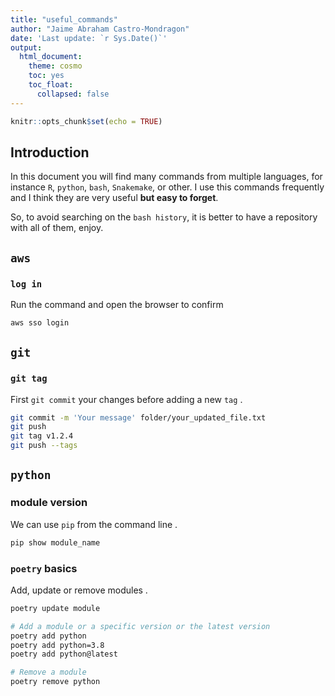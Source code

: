 ```yaml
---
title: "useful_commands"
author: "Jaime Abraham Castro-Mondragon"
date: 'Last update: `r Sys.Date()`'
output: 
  html_document:
    theme: cosmo
    toc: yes
    toc_float:
      collapsed: false
---
```


```r
knitr::opts_chunk$set(echo = TRUE)

```

## Introduction

In this document you will find many commands from multiple languages, for instance `R`, `python`, `bash`, `Snakemake`, or other. I use this commands frequently and I think they are very useful **but easy to forget**.

So, to avoid searching on the `bash history`, it is better to have a repository with all of them, enjoy.



## `aws`

### `log in`

Run the command and open the browser to confirm

```bash
aws sso login
```



## `git`

### `git tag`

First `git commit` your changes before adding a new `tag` .

```bash
git commit -m 'Your message' folder/your_updated_file.txt
git push
git tag v1.2.4
git push --tags
```



## `python`

### module version

We can use `pip` from the command line .

```bash
pip show module_name
```


### `poetry` basics

Add, update or remove modules .

```bash

poetry update module

# Add a module or a specific version or the latest version
poetry add python
poetry add python=3.8
poetry add python@latest

# Remove a module
poetry remove python
```



